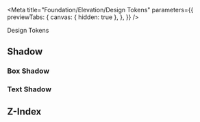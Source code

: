
<Meta
  title="Foundation/Elevation/Design Tokens"
  parameters={{
    previewTabs: {
      canvas: { hidden: true },
    },
  }}
/>

<bal-doc-banner subtitle="Foundation/Elevation" color="red">
  Design Tokens
</bal-doc-banner>

## Shadow

### Box Shadow

<bal-doc-tokens-shadow></bal-doc-tokens-shadow>

### Text Shadow

<bal-doc-tokens-text-shadow></bal-doc-tokens-text-shadow>

## Z-Index

<bal-doc-tokens-z-index></bal-doc-tokens-z-index>

<bal-doc-github link="/stories/foundation/elevation/01-tokens.stories.mdx"></bal-doc-github>
